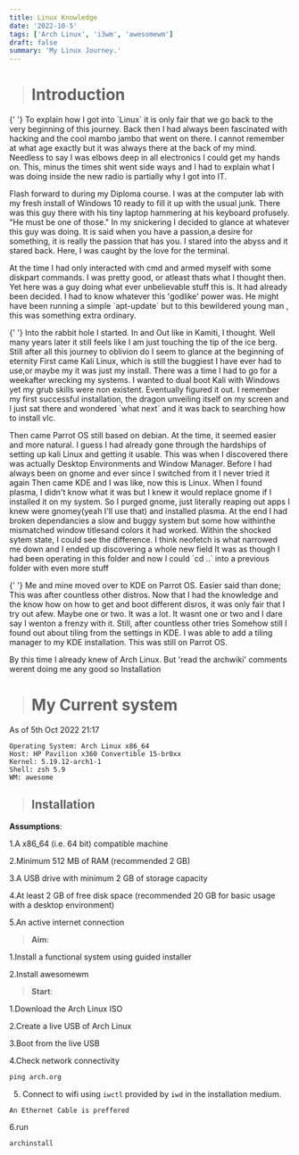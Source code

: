 ```yaml
---
title: Linux Knowledge
date: '2022-10-5'
tags: ['Arch Linux', 'i3wm', 'awesomewm']
draft: false
summary: 'My Linux Journey.'
---
```


> # Introduction

<p>
  {' '}
  To explain how I got into `Linux` it is only fair that we go back to the very beginning of this journey.
  Back then I had always been fascinated with hacking and the cool mambo jambo that went on there. I
  cannot remember at what age exactly but it was always there at the back of my mind. Needless to say
  I was elbows deep in all electronics I could get my hands on. This, minus the times shit went side
  ways and I had to explain what I was doing inside the new radio is partially why I got into IT.
</p>
<p>
  Flash forward to during my Diploma course. I was at the computer lab with my fresh install of
  Windows 10 ready to fill it up with the usual junk. There was this guy there with his tiny laptop
  hammering at his keyboard profusely. "He must be one of those." In my snickering I decided to
  glance at whatever this guy was doing. It is said when you have a passion,a desire for something,
  it is really the passion that has you. I stared into the abyss and it stared back. Here, I was
  caught by the love for the terminal.
</p>
<p>
  At the time I had only interacted with cmd and armed myself with some diskpart commands. I was
  pretty good, or atleast thats what I thought then. Yet here was a guy doing what ever unbelievable
  stuff this is. It had already been decided. I had to know whatever this 'godlike' power was. He
  might have been running a simple `apt-update` but to this bewildered young man , this was
  something extra ordinary.
</p>
<p>
  {' '}
  Into the rabbit hole I started. In and Out like in Kamiti, I thought. Well many years later it still
  feels like I am just touching the tip of the ice berg. Still after all this journey to oblivion do
  I seem to glance at the beginning of eternity First came Kali Linux, which is still the buggiest I
  have ever had to use,or maybe my it was just my install. There was a time I had to go for a weekafter
  wrecking my systems. I wanted to dual boot Kali with Windows yet my grub skills were non existent.
  Eventually figured it out. I remember my first successful installation, the dragon unveiling itself
  on my screen and I just sat there and wondered `what next` and it was back to searching how to install
  vlc.
</p>
<p>
  Then came Parrot OS still based on debian. At the time, it seemed easier and more natural. I guess
  I had already gone through the hardships of setting up kali Linux and getting it usable. This was
  when I discovered there was actually Desktop Environments and Window Manager. Before I had always
  been on gnome and ever since I switched from it I never tried it again Then came KDE and I was
  like, now this is Linux. When I found plasma, I didn't know what it was but I knew it would
  replace gnome if I installed it on my system. So I purged gnome, just literally reaping out apps I
  knew were gnomey(yeah I'll use that) and installed plasma. At the end I had broken dependancies a
  slow and buggy system but some how withinthe mismatched window titlesand colors it had worked.
  Within the shocked sytem state, I could see the difference. I think neofetch is what narrowed me
  down and I ended up discovering a whole new field It was as though I had been operating in this
  folder and now I could `cd ..` into a previous folder with even more stuff
</p>
<p>
  {' '}
  Me and mine moved over to KDE on Parrot OS. Easier said than done; This was after countless other distros.
  Now that I had the knowledge and the know how on how to get and boot different disros, it was only
  fair that I try out afew. Maybe one or two. It was a lot. It wasnt one or two and I dare say I wenton
  a frenzy with it. Still, after countless other tries Somehow still I found out about tiling from the
  settings in KDE. I was able to add a tiling manager to my KDE installation. This was still on Parrot
  OS.
</p>
By this time I already knew of Arch Linux. But 'read the archwiki' comments werent doing me any good
so Installation

> # My Current system

As of 5th Oct 2022 21:17

```
Operating System: Arch Linux x86_64
Host: HP Pavilion x360 Convertible 15-br0xx
Kernel: 5.19.12-arch1-1
Shell: zsh 5.9
WM: awesome
```

> ## Installation

**Assumptions**:

1.A x86_64 (i.e. 64 bit) compatible machine

2.Minimum 512 MB of RAM (recommended 2 GB)

3.A USB drive with minimum 2 GB of storage capacity

4.At least 2 GB of free disk space (recommended 20 GB for basic usage with a desktop environment)

5.An active internet connection

> **Aim**:

1.Install a functional system using guided installer

2.Install awesomewm

> **Start**:

1.Download the Arch Linux ISO

2.Create a live USB of Arch Linux

3.Boot from the live USB

4.Check network connectivity

```tex
ping arch.org
```

5. Connect to wifi using `iwctl` provided by `iwd` in the installation medium.

```
An Ethernet Cable is preffered
```

6.run

```
archinstall
```
